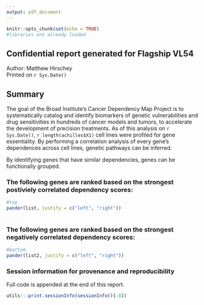 ```yaml
---
output: pdf_document
---
```


```r
knitr::opts_chunk$set(echo = TRUE)
#libraries are already loaded
```

## Confidential report generated for Flagship VL54  
Author: Matthew Hirschey  
Printed on `r Sys.Date()`  

## Summary  
The goal of the Broad Institute's Cancer Dependency Map Project is to systematically catalog and identify biomarkers of genetic vulnerabilities and drug sensitivities in hundreds of cancer models and tumors, to accelerate the development of precision treatments. As of this analysis on `r Sys.Date()`, `r length(achilles$X1)` cell lines were profiled for gene essentiality. By performing a correlation analysis of every gene's dependences across cell lines, genetic pathways can be inferred.
  
By identifying genes that have similar dependencies, genes can be functionally grouped.    
  
### The following genes are ranked based on the strongest postiviely correlated dependency scores:  
```r
#top
pander(list, justify = c("left", "right"))
  
```
  
### The following genes are ranked based on the strongest negatively correlated dependency scores:  
  
```r
#bottom
pander(list2, justify = c("left", "right"))
```
  
### Session information for provenance and reproducibility  
Full code is appended at the end of this report.  
  
```r
utils:::print.sessionInfo(sessionInfo()[-8]) 
```


